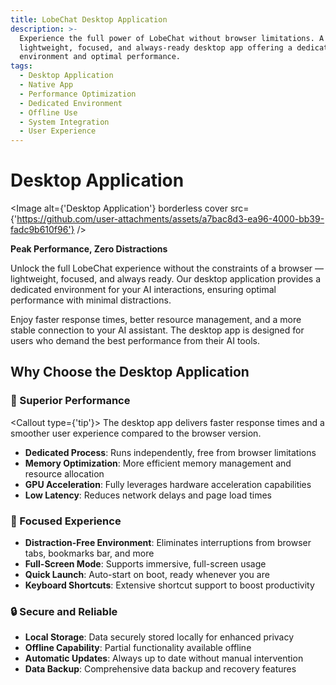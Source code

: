 ```yaml
---
title: LobeChat Desktop Application
description: >-
  Experience the full power of LobeChat without browser limitations. A
  lightweight, focused, and always-ready desktop app offering a dedicated
  environment and optimal performance.
tags:
  - Desktop Application
  - Native App
  - Performance Optimization
  - Dedicated Environment
  - Offline Use
  - System Integration
  - User Experience
---
```


# Desktop Application

<Image alt={'Desktop Application'} borderless cover src={'https://github.com/user-attachments/assets/a7bac8d3-ea96-4000-bb39-fadc9b610f96'} />

**Peak Performance, Zero Distractions**

Unlock the full LobeChat experience without the constraints of a browser — lightweight, focused, and always ready. Our desktop application provides a dedicated environment for your AI interactions, ensuring optimal performance with minimal distractions.

Enjoy faster response times, better resource management, and a more stable connection to your AI assistant. The desktop app is designed for users who demand the best performance from their AI tools.

## Why Choose the Desktop Application

### 🚀 Superior Performance

<Callout type={'tip'}>
The desktop app delivers faster response times and a smoother user experience compared to the browser version.
</Callout>

- **Dedicated Process**: Runs independently, free from browser limitations  
- **Memory Optimization**: More efficient memory management and resource allocation  
- **GPU Acceleration**: Fully leverages hardware acceleration capabilities  
- **Low Latency**: Reduces network delays and page load times  

### 🎯 Focused Experience

- **Distraction-Free Environment**: Eliminates interruptions from browser tabs, bookmarks bar, and more  
- **Full-Screen Mode**: Supports immersive, full-screen usage  
- **Quick Launch**: Auto-start on boot, ready whenever you are  
- **Keyboard Shortcuts**: Extensive shortcut support to boost productivity  

### 🔒 Secure and Reliable

- **Local Storage**: Data securely stored locally for enhanced privacy  
- **Offline Capability**: Partial functionality available offline  
- **Automatic Updates**: Always up to date without manual intervention  
- **Data Backup**: Comprehensive data backup and recovery features

